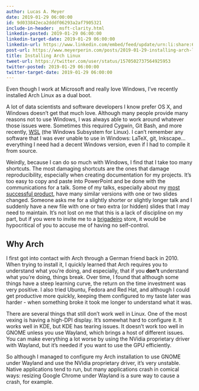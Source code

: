 ```yaml
---
author: Lucas A. Meyer
date: 2019-01-29 06:00:00
id: 9d033842eca2dddf06293a2af7905321
include-in-header: _msft-clarity.html
linkedin-posted: 2019-01-29 06:00:00
linkedin-target-date: 2019-01-29 06:00:00
linkedin-url: https://www.linkedin.com/embed/feed/update/urn:li:share:6976268474423660544
post-url: https://www.meyerperin.com/posts/2019-01-29-installing-arch-linux.html
title: Installing Arch Linux
tweet-url: https://twitter.com/user/status/1570502737564925953
twitter-posted: 2019-01-29 06:00:00
twitter-target-date: 2019-01-29 06:00:00
---
```


Even though I work at Microsoft and really love Windows, I've recently installed Arch Linux as a dual boot. 

A lot of data scientists and software developers I know prefer OS X, and Windows doesn't get that much love. Although many people provide many reasons not to use Windows, I was always able to work around whatever those issues were. Sometimes this required Cygwin, Git Bash, and more recently, [WSL](https://docs.microsoft.com/en-us/windows/wsl/install-win10) (the Windows Subsystem for Linux). I can't remember any software that I was ever unable to use in Windows: LaTeX, git, Inkscape... everything I need had a decent Windows version, even if I had to compile it from source.

Weirdly, because I can do so much with Windows, I find that I take too many shortcuts. The most damaging shortcuts are the ones that damage reproducibility, especially when creating documentation for my projects. It's too easy to copy and paste into PowerPoint and be done with the communications for a talk. Some of my talks, especially about my [most successful product](https://treasurytoday.com/asa-2017-winners/judges-choice-winner-microsoft), have many similar versions with one or two slides changed. Someone asks me for a slightly shorter or slightly longer talk and I suddenly have a new file with one or two extra (or hidden) slides that I may need to maintain. It's not lost on me that this is a lack of discipline on my part, but if you were to invite me to a [brigadeiro](https://en.wikipedia.org/wiki/Brigadeiro) store, it would be hypocritical of you to accuse me of having no self-control.

## Why Arch

I first got into contact with Arch through a German friend back in 2010. When trying to install it, I quickly learned that Arch requires you to understand what you're doing, and especially, that if you **don't** understand what you're doing, things break. Over time, I found that although some things have a steep learning curve, the return on the time investment was very positive. I also tried Ubuntu, Fedora and Red Hat, and although I could get productive more quickly, keeping them configured to my taste later was harder - when something broke it took me longer to understand what it was.

There are several things that still don't work well in Linux. One of the most vexing is having a high-DPI display. It's somewhat hard to configure it. It works well in KDE, but KDE has tearing issues. It doesn't work too well in GNOME unless you use Wayland, which brings a host of different issues. You can make everything a lot worse by using the NVidia proprietary driver with Wayland, but it's needed if you want to use the GPU efficiently. 

So although I managed to configure my Arch installation to use GNOME under Wayland and use the NVidia proprietary driver, it's very unstable. Native applications tend to run, but many applications crash in comical ways: resizing Google Chrome under Wayland is a sure way to cause a crash, for example.
